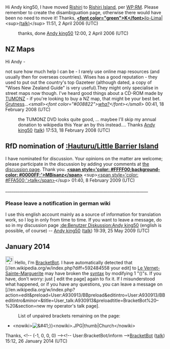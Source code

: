 <article id="4601426" title=User talk:Andy king50>
	<talkpage id="4601426" title="User talk:Andy king50">
Hi Andy king50, I have moved [[Rishiri]] to [[Rishiri Island]], per [[WP:RM]]. Please remember to create the disambiguation page, otherwise there would have been no need to move it! Thanks, '''[[User:Kilo-Lima/Esperanza|&lt;font color=&quot;green&quot;&gt;K&lt;/font&gt;]]'''[[User:Kilo-Lima|ilo-Lima]]|&lt;sup&gt;[[User talk:Kilo-Lima|(talk)]]&lt;/sup&gt; 11:51, 2 April 2006 (UTC)
:thanks, done [[User:Andy king50|Andy king50]] 12:00, 2 April 2006 (UTC)

== NZ Maps ==

Hi Andy - 

not sure how much help I can be - I rarely use online map resources (and usually then for overseas countries). Wises has a good reputation - they used to put out the country's top Gazeteer (although dated, a copy of &quot;Wises New Zealand Guide&quot; is very useful).They might only specialise in street maps now though. I've heard good things about a CD-ROM made by [http://www.tumonz.co.nz/ TUMONZ] - if you're looking to buy a NZ map, that might be your best bet. [[User:Grutness|Grutness]]...''&lt;small&gt;&lt;font color=&quot;#008822&quot;&gt;[[User_talk:Grutness|wha?]]&lt;/font&gt;&lt;/small&gt;'' 00:41, 18 February 2008 (UTC)
: the TUMONZ DVD looks quite good, ... maybee I'll skip my annual donation to wikipedia this Year an by this instead.... Thanks [[User:Andy king50|Andy king50]] ([[User talk:Andy king50#top|talk]]) 17:53, 18 February 2008 (UTC)

==RfD nomination of [[:Hauturu/Little Barrier Island]]==
I have nominated {{la|Hauturu/Little Barrier Island}} for discussion. Your opinions on the matter are welcome; please participate in the discussion by adding your comments at [[Wikipedia:Redirects for discussion/Log/2009 February 8#Hauturu/Little Barrier Island|the discussion page]]. Thank you. '''[[User:MBisanz|&lt;span style='color: #FFFF00;background-color: #0000FF;'&gt;MBisanz&lt;/span&gt;]]''' &lt;sup&gt;[[User talk:MBisanz|&lt;span style='color: #FFA500;'&gt;talk&lt;/span&gt;]]&lt;/sup&gt; 01:40, 8 February 2009 (UTC)


______________________________________________________________________

=== Please leave a notification in german wiki === 
I use this english account mainly as a source of information for translation work, so I log in only from time to time. If you want to leave a message, do so in my  discussion page [[:de:Benutzer Diskussion:Andy king50]] (english is possible, of course) -- [[User:Andy king50|Andy king50]] ([[User talk:Andy king50#top|talk]]) 19:39, 25 May 2009 (UTC)
== January 2014 ==

[[File:Information.svg|25px|alt=|link=]] Hello, I'm [[User:BracketBot|BracketBot]]. I have automatically detected that [//en.wikipedia.org/w/index.php?diff=592484558 your edit] to [[Le Vernet-Sainte-Marguerite]] may have broken the [[syntax]] by modifying 1 &quot;()&quot;s. If you have, don't worry: just [{{fullurl:Le Vernet-Sainte-Marguerite|action=edit&amp;minor=minor&amp;summary=Fixing+typo+raised+by+%5B%5BUser%3ABracketBot%7CBracketBot%5D%5D}} edit the page] again to fix it. If I misunderstood what happened, or if you have any questions, you can leave a message on [//en.wikipedia.org/w/index.php?action=edit&amp;preload=User:A930913/BBpreload&amp;editintro=User:A930913/BBeditintro&amp;minor=&amp;title=User_talk:A930913&amp;preloadtitle=BracketBot%20–%20{{subst&lt;/noinclude&gt;:REVISIONUSER}}&amp;section=new my operator's talk page].
:List of unpaired brackets remaining on the page:
*&lt;nowiki&gt;[[File:Le Vernet Ste Marguerite 63710 &lt;/nowiki&gt;{{red|'''&amp;#41;'''}}&lt;nowiki&gt;.JPG|thumb|Church]]&lt;/nowiki&gt;
Thanks, &lt;!-- (-1, 0, 0, 0) --&gt;&lt;!-- User:BracketBot/inform --&gt;[[User:BracketBot|BracketBot]] ([[User talk:BracketBot|talk]]) 15:12, 26 January 2014 (UTC)
	</talkpage>
</article>